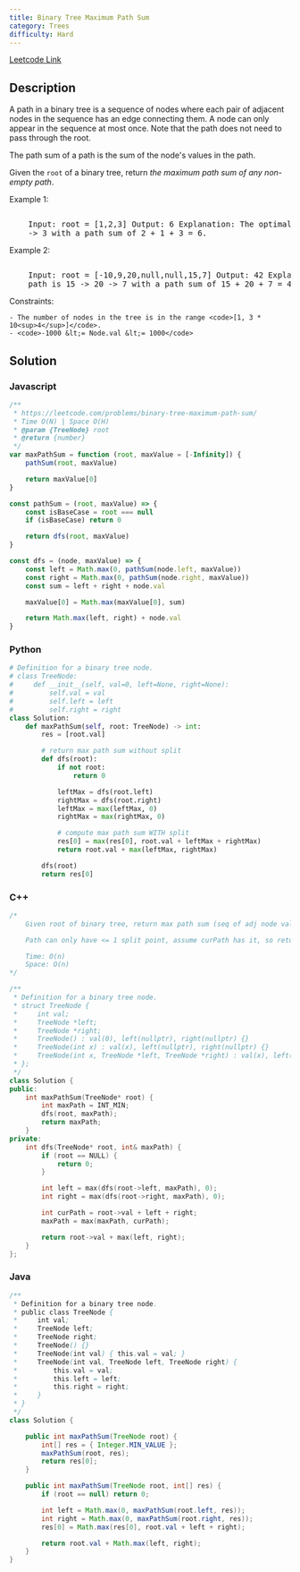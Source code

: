 ```yaml
---
title: Binary Tree Maximum Path Sum
category: Trees
difficulty: Hard
---
```


<Callout>

[Leetcode Link](https://leetcode.com/problems/binary-tree-maximum-path-sum)

</Callout>

## Description

A path in a binary tree is a sequence of nodes where each pair of adjacent nodes in the sequence has an edge connecting them. A node can only appear in the sequence at most once. Note that the path does not need to pass through the root.

The path sum of a path is the sum of the node&#39;s values in the path.

Given the <code>root</code> of a binary tree, return _the maximum path sum of any non-empty path_.

Example 1:

<Image
	alt=""
	src="https://assets.leetcode.com/uploads/2020/10/13/exx1.jpg"
	width={322}
	height={182}
/>
<br />
<pre className="overflow-x-auto">
	Input: root = [1,2,3] Output: 6 Explanation: The optimal path is 2 -&gt; 1
	-&gt; 3 with a path sum of 2 + 1 + 3 = 6.
</pre>

Example 2:

<Image alt="" src="https://assets.leetcode.com/uploads/2020/10/13/exx2.jpg" />
<br />
<pre className="overflow-x-auto">
	Input: root = [-10,9,20,null,null,15,7] Output: 42 Explanation: The optimal
	path is 15 -&gt; 20 -&gt; 7 with a path sum of 15 + 20 + 7 = 42.
</pre>

Constraints:

    - The number of nodes in the tree is in the range <code>[1, 3 * 10<sup>4</sup>]</code>.
    - <code>-1000 &lt;= Node.val &lt;= 1000</code>

## Solution

### Javascript

```javascript
/**
 * https://leetcode.com/problems/binary-tree-maximum-path-sum/
 * Time O(N) | Space O(H)
 * @param {TreeNode} root
 * @return {number}
 */
var maxPathSum = function (root, maxValue = [-Infinity]) {
	pathSum(root, maxValue)

	return maxValue[0]
}

const pathSum = (root, maxValue) => {
	const isBaseCase = root === null
	if (isBaseCase) return 0

	return dfs(root, maxValue)
}

const dfs = (node, maxValue) => {
	const left = Math.max(0, pathSum(node.left, maxValue))
	const right = Math.max(0, pathSum(node.right, maxValue))
	const sum = left + right + node.val

	maxValue[0] = Math.max(maxValue[0], sum)

	return Math.max(left, right) + node.val
}
```

### Python

```python
# Definition for a binary tree node.
# class TreeNode:
#     def __init__(self, val=0, left=None, right=None):
#         self.val = val
#         self.left = left
#         self.right = right
class Solution:
    def maxPathSum(self, root: TreeNode) -> int:
        res = [root.val]

        # return max path sum without split
        def dfs(root):
            if not root:
                return 0

            leftMax = dfs(root.left)
            rightMax = dfs(root.right)
            leftMax = max(leftMax, 0)
            rightMax = max(rightMax, 0)

            # compute max path sum WITH split
            res[0] = max(res[0], root.val + leftMax + rightMax)
            return root.val + max(leftMax, rightMax)

        dfs(root)
        return res[0]

```

### C++

```cpp
/*
    Given root of binary tree, return max path sum (seq of adj node values added together)

    Path can only have <= 1 split point, assume curPath has it, so return can't split again

    Time: O(n)
    Space: O(n)
*/

/**
 * Definition for a binary tree node.
 * struct TreeNode {
 *     int val;
 *     TreeNode *left;
 *     TreeNode *right;
 *     TreeNode() : val(0), left(nullptr), right(nullptr) {}
 *     TreeNode(int x) : val(x), left(nullptr), right(nullptr) {}
 *     TreeNode(int x, TreeNode *left, TreeNode *right) : val(x), left(left), right(right) {}
 * };
 */
class Solution {
public:
    int maxPathSum(TreeNode* root) {
        int maxPath = INT_MIN;
        dfs(root, maxPath);
        return maxPath;
    }
private:
    int dfs(TreeNode* root, int& maxPath) {
        if (root == NULL) {
            return 0;
        }

        int left = max(dfs(root->left, maxPath), 0);
        int right = max(dfs(root->right, maxPath), 0);

        int curPath = root->val + left + right;
        maxPath = max(maxPath, curPath);

        return root->val + max(left, right);
    }
};

```

### Java

```java
/**
 * Definition for a binary tree node.
 * public class TreeNode {
 *     int val;
 *     TreeNode left;
 *     TreeNode right;
 *     TreeNode() {}
 *     TreeNode(int val) { this.val = val; }
 *     TreeNode(int val, TreeNode left, TreeNode right) {
 *         this.val = val;
 *         this.left = left;
 *         this.right = right;
 *     }
 * }
 */
class Solution {

    public int maxPathSum(TreeNode root) {
        int[] res = { Integer.MIN_VALUE };
        maxPathSum(root, res);
        return res[0];
    }

    public int maxPathSum(TreeNode root, int[] res) {
        if (root == null) return 0;

        int left = Math.max(0, maxPathSum(root.left, res));
        int right = Math.max(0, maxPathSum(root.right, res));
        res[0] = Math.max(res[0], root.val + left + right);

        return root.val + Math.max(left, right);
    }
}

```
